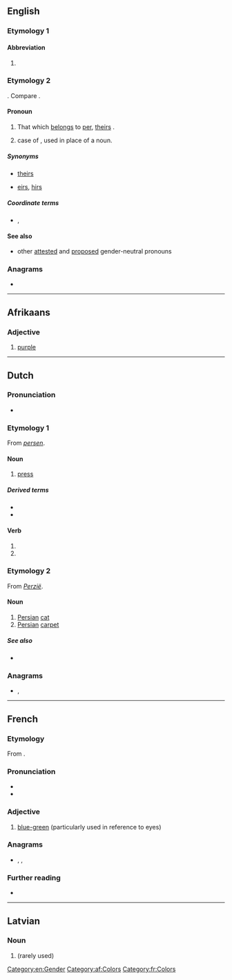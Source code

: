 {{also|Pers|pers.|Pers.}}
==English==

===Etymology 1===

====Abbreviation====
{{rfc-header|Abbreviation}}
{{en-abbr}}

# {{abbreviation of|Persian|lang=en}}

===Etymology 2===
{{compound|per|'s|lang=en}}. Compare {{m|en|hers}}.

====Pronoun====
{{head|en|pronoun|cat2=possessive pronouns|cat3=third person pronouns}}

# {{lb|en|neologism}} That which [[belong]]s to [[per]], [[theirs]] {{qualifier|singular}}.
# {{non-gloss definition|Possessive}} case of {{m|en|per}}, used in place of a noun.

=====Synonyms=====
* {{qualifier|singular}} [[theirs]]
* {{qualifier|neologism}} [[eirs]], [[hirs]]

=====Coordinate terms=====
* {{sense|possessive of per}} {{l|en|his}}, {{l|en|hers}}

====See also====
* other [[Appendix:English third-person singular pronouns|attested]] and [[Appendix:List of protologisms/third person singular gender neutral pronouns|proposed]] gender-neutral pronouns

===Anagrams===
* {{anagrams|en|ERPs|Pres|Pres.|RESP|Reps|SERP|pres|pres.|reps|resp.}}

[[Category:en:Gender]]

----

==Afrikaans==

===Adjective===
{{af-adj}}

# [[purple]]

[[Category:af:Colors]]

----

==Dutch==

===Pronunciation===
* {{rhymes|ɛrs|lang=nl}}

===Etymology 1===
From ''[[persen]]''.

====Noun====
{{nl-noun|m|-en|persje}}

# [[press]]

=====Derived terms=====
* {{l|nl|boulevardpers}}
* {{l|nl|drukpers}}

====Verb====
{{nl-verb-form}}

# {{nl-verb form of|p=1|n=sg|t=pres|m=ind|persen}}
# {{nl-verb form of|m=imp|persen}}

===Etymology 2===
From ''[[Perzië]]''.

====Noun====
{{nl-noun|m|-zen|persje}}

# [[Persian]] [[cat]]
# [[Persian]] [[carpet]]

=====See also=====
* {{l|nl|Pers}}

===Anagrams===
* {{l|nl|resp.}}, {{l|nl|sper}}

----

==French==

===Etymology===
From {{etyl|LL.|fr}} {{m|la|persus||Persian}}.

===Pronunciation===
* {{IPA|/pɛʁ/|lang=fr}}
* {{homophones|pair|paire|père|perd|lang=fr}}

===Adjective===
{{fr-adj}}

# {{lb|fr|literary}} [[blue-green]] (particularly used in reference to eyes)

===Anagrams===
* {{l|fr|près}}, {{l|fr|prés}}, {{l|fr|reps}}

===Further reading===
* {{R:TLFi}}

[[Category:fr:Colors]]

----

==Latvian==

===Noun===
{{head|lv|noun form|g=m}}

# {{lv-inflection of|peri|nom|s}} (rarely used)